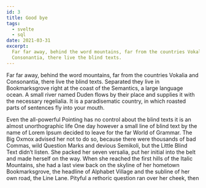 ```yaml
---
id: 3
title: Good bye
tags:
  - svelte
  - sql
date: 2021-03-31
excerpt:
  Far far away, behind the word mountains, far from the countries Vokalia and
  Consonantia, there live the blind texts.
---
```


<p>
  Far far away, behind the word mountains, far from the countries Vokalia and
  Consonantia, there live the blind texts. Separated they live in Bookmarksgrove
  right at the coast of the Semantics, a large language ocean. A small river
  named Duden flows by their place and supplies it with the necessary
  regelialia. It is a paradisematic country, in which roasted parts of sentences
  fly into your mouth.
</p>

<p>
  Even the all-powerful Pointing has no control about the blind texts it is an
  almost unorthographic life One day however a small line of blind text by the
  name of Lorem Ipsum decided to leave for the far World of Grammar. The Big
  Oxmox advised her not to do so, because there were thousands of bad Commas,
  wild Question Marks and devious Semikoli, but the Little Blind Text didn’t
  listen. She packed her seven versalia, put her initial into the belt and made
  herself on the way. When she reached the first hills of the Italic Mountains,
  she had a last view back on the skyline of her hometown Bookmarksgrove, the
  headline of Alphabet Village and the subline of her own road, the Line Lane.
  Pityful a rethoric question ran over her cheek, then
</p>
